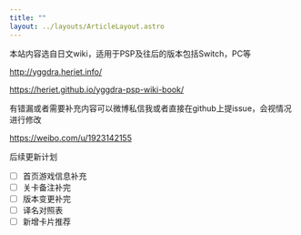 ```yaml
---
title: ""
layout: ../layouts/ArticleLayout.astro
---
```


本站内容选自日文wiki，适用于PSP及往后的版本包括Switch，PC等

http://yggdra.heriet.info/

https://heriet.github.io/yggdra-psp-wiki-book/


有错漏或者需要补充内容可以微博私信我或者直接在github上提issue，会视情况进行修改

https://weibo.com/u/1923142155

后续更新计划

- [ ] 首页游戏信息补充
- [ ] 关卡备注补完
- [ ] 版本变更补完
- [ ] 译名对照表
- [ ] 新增卡片推荐